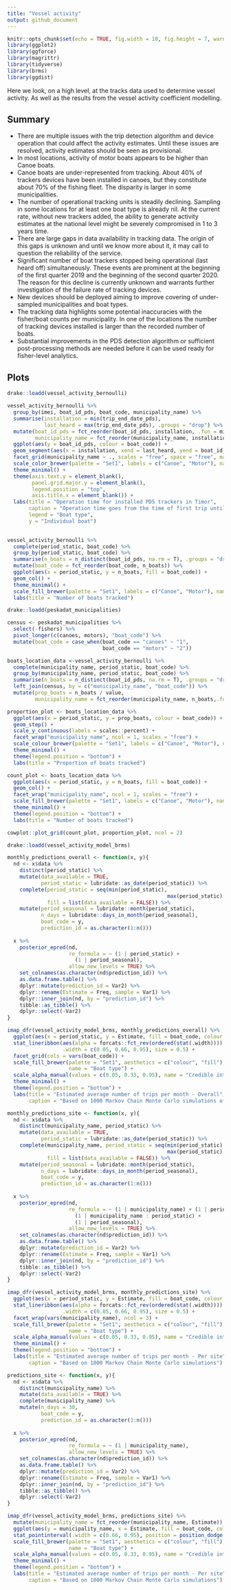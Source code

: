 ```yaml
---
title: "Vessel activity"
output: github_document
---
```


```r
knitr::opts_chunk$set(echo = TRUE, fig.width = 10, fig.height = 7, warning = F)
library(ggplot2)
library(ggforce)
library(magrittr)
library(tidyverse)
library(brms)
library(ggdist)
```

Here we look, on a high level, at the tracks data used to determine vessel activity. As well as the results from the vessel activity coefficient modelling.

## Summary

* There are multiple issues with the trip detection algorithm and device operation that could affect the activity estimates. Until these issues are resolved, activity estimates should be seen as provisional. 
* In most locations, activity of motor boats appears to be higher than Canoe boats.
* Canoe boats are under-represented from tracking. About 40% of trackers devices have been installed in canoes, but they constitute about 70% of the fishing fleet. The disparity is larger in some municipalities. 
* The number of operational tracking units is steadily declining. Sampling in some locations for at least one boat type is already nil. At the current rate, without new trackers added, the ability to generate activity estimates at the national level might be severely compromised in 1 to 3 years time. 
* There are large gaps in data availability in tracking data. The origin of this gaps is unknown and until we know more about it, it may call to question the reliability of the service.
* Significant number of boat trackers stopped being operational (last heard off) simultaneously. These events are prominent at the beginning of the first quarter 2019 and the beginning of the second quarter 2020. The reason for this decline is currently unknown and warrants further investigation of the failure rate of tracking devices. 
* New devices should be deployed aiming to improve covering of under-sampled municipalities and boat types. 
* The tracking data highlights some potential inaccuracies with the fisher/boat counts per municipality. In one of the locations the number of tracking devices installed is larger than the recorded number of boats. 
* Substantial improvements in the PDS detection algorithm or sufficient post-processing methods are needed before it can be used ready for fisher-level analytics. 


## Plots

```r
drake::loadd(vessel_activity_bernoulli)

vessel_activity_bernoulli %>%
  group_by(imei, boat_id_pds, boat_code, municipality_name) %>%
  summarise(installation = min(trip_end_date_pds), 
            last_heard = max(trip_end_date_pds), .groups = "drop") %>%
  mutate(boat_id_pds = fct_reorder(boat_id_pds, installation, .fun = min, .desc = T),
         municipality_name = fct_reorder(municipality_name, installation, .fun = min, .desc = F)) %>%
  ggplot(aes(y = boat_id_pds, colour = boat_code)) +
  geom_segment(aes(x = installation, xend = last_heard, yend = boat_id_pds)) +
  facet_grid(municipality_name ~ ., scales = "free", space = "free", margins = F) +
  scale_color_brewer(palette = "Set1", labels = c("Canoe", "Motor"), name = "Boat type") +
  theme_minimal() +
  theme(axis.text.y = element_blank(), 
        panel.grid.major.y = element_blank(), 
        legend.position = "top", 
        axis.title.x = element_blank()) +
  labs(title = "Operation time for installed PDS trackers in Timor", 
       caption = "Operation time goes from the time of first trip until the time the tracker was last detected",
       legend = "Boat type",
       y = "Individual boat")
  
```

```r
vessel_activity_bernoulli %>%
  complete(period_static, boat_code) %>%
  group_by(period_static, boat_code) %>%
  summarise(n_boats = n_distinct(boat_id_pds, na.rm = T), .groups = "drop") %>%
  mutate(boat_code = fct_reorder(boat_code, n_boats)) %>%
  ggplot(aes(x = period_static, y = n_boats, fill = boat_code)) +
  geom_col() +
  theme_minimal() +
  scale_fill_brewer(palette = "Set1", labels = c("Canoe", "Motor"), name = "Boat type") +
  labs(title = "Number of boats tracked")
```

```r
drake::loadd(peskadat_municipalities)

census <- peskadat_municipalities %>%
  select(-fishers) %>%
  pivot_longer(c(canoes, motors), "boat_code") %>%
  mutate(boat_code = case_when(boat_code == "canoes" ~ "1", 
                               boat_code == "motors" ~ "2"))

boats_location_data <-vessel_activity_bernoulli %>%
  complete(municipality_name, period_static, boat_code) %>%
  group_by(municipality_name, period_static, boat_code) %>%
  summarise(n_boats = n_distinct(boat_id_pds, na.rm = T), .groups = "drop") %>%
  left_join(census, by = c("municipality_name", "boat_code")) %>%
  mutate(prop_boats = n_boats / value, 
         municipality_name = fct_reorder(municipality_name, n_boats,.fun = max, .desc = T))

proportion_plot <- boats_location_data %>%
  ggplot(aes(x = period_static, y = prop_boats, colour = boat_code)) +
  geom_step() +
  scale_y_continuous(labels = scales::percent) +
  facet_wrap("municipality_name", ncol = 1, scales = "free") +
  scale_colour_brewer(palette = "Set1", labels = c("Canoe", "Motor"), name = "Boat type") +
  theme_minimal() +
  theme(legend.position = "bottom") +
  labs(title = "Proportion of boats tracked")

count_plot <- boats_location_data %>%
  ggplot(aes(x = period_static, y = n_boats, fill = boat_code)) +
  geom_col() +
  facet_wrap("municipality_name", ncol = 1, scales = "free") +
  scale_fill_brewer(palette = "Set1", labels = c("Canoe", "Motor"), name = "Boat type") +
  theme_minimal() +
  theme(legend.position = "bottom") +
  labs(title = "Number of boats tracked")

cowplot::plot_grid(count_plot, proportion_plot, ncol = 2)

```

```r

drake::loadd(vessel_activity_model_brms)

monthly_predictions_overall <- function(x, y){
  nd <- x$data %>%
    distinct(period_static) %>%
    mutate(data_available = TRUE, 
           period_static = lubridate::as_date(period_static)) %>%
    complete(period_static = seq(min(period_static), 
                                                    max(period_static), "month"), 
             fill = list(data_available = FALSE)) %>%
    mutate(period_seasonal = lubridate::month(period_static), 
           n_days = lubridate::days_in_month(period_seasonal),
           boat_code = y,
           prediction_id = as.character(1:n())) 
  
  x %>%
    posterior_epred(nd, 
                    re_formula = ~ (1 | period_static) +
                      (1 | period_seasonal), 
                    allow_new_levels = TRUE) %>% 
    set_colnames(as.character(nd$prediction_id)) %>%
    as.data.frame.table() %>%
    dplyr::mutate(prediction_id = Var2) %>%
    dplyr::rename(Estimate = Freq, sample = Var1) %>%
    dplyr::inner_join(nd, by = "prediction_id") %>%
    tibble::as_tibble() %>%
    dplyr::select(-Var2)
}

imap_dfr(vessel_activity_model_brms, monthly_predictions_overall) %>%
  ggplot(aes(x = period_static, y = Estimate, fill = boat_code, colour = boat_code)) + 
  stat_lineribbon(aes(alpha = forcats::fct_rev(ordered(stat(.width)))), 
                  .width = c(0.05, 0.66, 0.95), size = 0.5) +
  facet_grid(cols = vars(boat_code)) +
  scale_fill_brewer(palette = "Set1", aesthetics = c("colour", "fill"), 
                    name = "Boat type") +
  scale_alpha_manual(values = c(0.05, 0.33, 0.95), name = "Credible interval") +
  theme_minimal() +
  theme(legend.position = "bottom") +
  labs(title = "Estimated average number of trips per month - Overall", 
       caption = "Based on 1000 Markov Chain Monte Carlo simulations of the Dynamic Vessel Activity Coefficient")

```

```r
monthly_predictions_site <- function(x, y){
  nd <- x$data %>%
    distinct(municipality_name, period_static) %>%
    mutate(data_available = TRUE, 
           period_static = lubridate::as_date(period_static)) %>%
    complete(municipality_name, period_static = seq(min(period_static), 
                                                    max(period_static), "month"), 
             fill = list(data_available = FALSE)) %>%
    mutate(period_seasonal = lubridate::month(period_static), 
           n_days = lubridate::days_in_month(period_seasonal),
           boat_code = y,
           prediction_id = as.character(1:n())) 
  
  x %>%
    posterior_epred(nd, 
                    re_formula = ~ (1 | municipality_name) + (1 | period_static) +
                      (1 | municipality_name : period_static) + 
                      (1 | period_seasonal), 
                    allow_new_levels = TRUE) %>% 
    set_colnames(as.character(nd$prediction_id)) %>%
    as.data.frame.table() %>%
    dplyr::mutate(prediction_id = Var2) %>%
    dplyr::rename(Estimate = Freq, sample = Var1) %>%
    dplyr::inner_join(nd, by = "prediction_id") %>%
    tibble::as_tibble() %>%
    dplyr::select(-Var2)
}

imap_dfr(vessel_activity_model_brms, monthly_predictions_site) %>%
  ggplot(aes(x = period_static, y = Estimate, fill = boat_code, colour = boat_code)) + 
  stat_lineribbon(aes(alpha = forcats::fct_rev(ordered(stat(.width)))), 
                  .width = c(0.05, 0.66, 0.95), size = 0.5) +
  facet_wrap(vars(municipality_name), ncol = 3) +
  scale_fill_brewer(palette = "Set1", aesthetics = c("colour", "fill"), 
                    name = "Boat type") +
  scale_alpha_manual(values = c(0.05, 0.33, 0.95), name = "Credible interval") +
  theme_minimal() +
  theme(legend.position = "bottom") +
  labs(title = "Estimated average number of trips per month - Per site", 
       caption = "Based on 1000 Markov Chain Monte Carlo simulations")

```

```r
predictions_site <- function(x, y){
  nd <- x$data %>%
    distinct(municipality_name) %>%
    mutate(data_available = TRUE) %>%
    complete(municipality_name) %>%
    mutate(n_days = 30,
           boat_code = y,
           prediction_id = as.character(1:n())) 
  
  x %>%
    posterior_epred(nd, 
                    re_formula = ~ (1 | municipality_name), 
                    allow_new_levels = TRUE) %>% 
    set_colnames(as.character(nd$prediction_id)) %>%
    as.data.frame.table() %>%
    dplyr::mutate(prediction_id = Var2) %>%
    dplyr::rename(Estimate = Freq, sample = Var1) %>%
    dplyr::inner_join(nd, by = "prediction_id") %>%
    tibble::as_tibble() %>%
    dplyr::select(-Var2)
}

imap_dfr(vessel_activity_model_brms, predictions_site) %>%
  mutate(municipality_name = fct_reorder(municipality_name, Estimate)) %>%
  ggplot(aes(y = municipality_name, x = Estimate, fill = boat_code, colour = boat_code)) + 
  stat_pointinterval(.width = c(0.66, 0.95), position = position_dodge(0.4)) +
  scale_fill_brewer(palette = "Set1", aesthetics = c("colour", "fill"), 
                    name = "Boat type") +
  scale_alpha_manual(values = c(0.05, 0.33, 0.95), name = "Credible interval") +
  theme_minimal() +
  theme(legend.position = "bottom") +
  labs(title = "Estimated average number of trips per month - Per site", 
       caption = "Based on 1000 Markov Chain Monte Carlo simulations")

```

